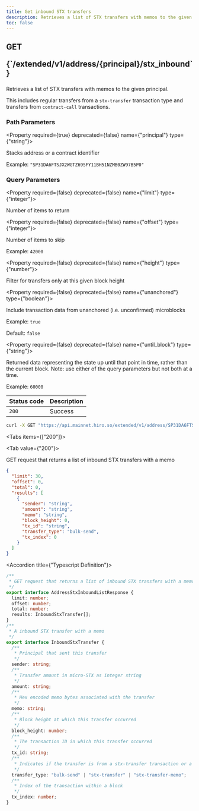 ```yaml
---
title: Get inbound STX transfers
description: Retrieves a list of STX transfers with memos to the given principal.
toc: false
---
```




<Root>

<API>

<div className='flex-1'>

<h2 className="not-prose mb-2 inline-flex items-center gap-3 font-mono">
  <div className="rounded-lg border px-1 py-0.5 text-xs font-medium border-green-400/50 bg-green-400/20 text-green-600 dark:text-green-400">
    GET
  </div>
  <p className="text-xs break-words overflow-hidden w-[95%]">{`/extended/v1/address/{principal}/stx_inbound`}</p>
</h2>

Retrieves a list of STX transfers with memos to the given principal.

This includes regular transfers from a `stx-transfer` transaction type and transfers from `contract-call` transactions.

### Path Parameters

<Property required={true} deprecated={false} name={"principal"} type={"string"}>

Stacks address or a contract identifier

<span>Example:  `"SP31DA6FTSJX2WGTZ69SFY11BH51NZMB0ZW97B5P0"`</span>

</Property>

### Query Parameters

<Property required={false} deprecated={false} name={"limit"} type={"integer"}>

Number of items to return

</Property>

<Property required={false} deprecated={false} name={"offset"} type={"integer"}>

Number of items to skip

<span>Example:  `42000`</span>

</Property>

<Property required={false} deprecated={false} name={"height"} type={"number"}>

Filter for transfers only at this given block height

</Property>

<Property required={false} deprecated={false} name={"unanchored"} type={"boolean"}>

Include transaction data from unanchored (i.e. unconfirmed) microblocks

<span>Example:  `true`</span>

<span>Default:  `false`</span>

</Property>

<Property required={false} deprecated={false} name={"until_block"} type={"string"}>

Returned data representing the state up until that point in time, rather than the current block. Note: use either of the query parameters but not both at a time.

<span>Example:  `60000`</span>

</Property>

| Status code | Description |
| :----------- | :----------- |
| `200` | Success |

</div>

<APIExample>

```bash title="Terminal"
curl -X GET "https://api.mainnet.hiro.so/extended/v1/address/SP31DA6FTSJX2WGTZ69SFY11BH51NZMB0ZW97B5P0/stx_inbound"
```

<Tabs items={["200"]}>

<Tab value={"200"}>

GET request that returns a list of inbound STX transfers with a memo

```json title="Example Response"
{
  "limit": 30,
  "offset": 0,
  "total": 0,
  "results": [
    {
      "sender": "string",
      "amount": "string",
      "memo": "string",
      "block_height": 0,
      "tx_id": "string",
      "transfer_type": "bulk-send",
      "tx_index": 0
    }
  ]
}
```

<Accordions>

<Accordion title={"Typescript Definition"}>

```ts
/**
 * GET request that returns a list of inbound STX transfers with a memo
 */
export interface AddressStxInboundListResponse {
  limit: number;
  offset: number;
  total: number;
  results: InboundStxTransfer[];
}
/**
 * A inbound STX transfer with a memo
 */
export interface InboundStxTransfer {
  /**
   * Principal that sent this transfer
   */
  sender: string;
  /**
   * Transfer amount in micro-STX as integer string
   */
  amount: string;
  /**
   * Hex encoded memo bytes associated with the transfer
   */
  memo: string;
  /**
   * Block height at which this transfer occurred
   */
  block_height: number;
  /**
   * The transaction ID in which this transfer occurred
   */
  tx_id: string;
  /**
   * Indicates if the transfer is from a stx-transfer transaction or a contract-call transaction
   */
  transfer_type: "bulk-send" | "stx-transfer" | "stx-transfer-memo";
  /**
   * Index of the transaction within a block
   */
  tx_index: number;
}

```

</Accordion>

</Accordions>

</Tab>

</Tabs>

</APIExample>

</API>

</Root>
